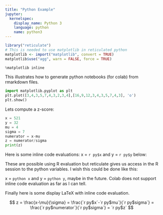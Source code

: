 ```yaml
---
title: "Python Example"
jupyter:
  kernelspec:
    display_name: Python 3
    language: python
    name: python3
---
```

```r
library("reticulate")
# This is needed to use matplotlib in reticulated python  
matplotlib <- import("matplotlib", convert = TRUE)
matplotlib$use("agg", warn = FALSE, force = TRUE)
```

```python
%matplotlib inline
```

This illustrates how to generate python notebooks (for colab) from rmarkdown files.

```python
import matplotlib.pyplot as plt
plt.plot([3,4,3,5,7,4,3,2,3,4],[16,9,12,3,4,3,5,7,4,3], 'o')
plt.show()
```

Lets compute a z-score:
```python
x = 521 
y = 32
mu = 4
sigma = 7
numerator = x-mu
z = numerator/sigma
print(z)
```

Here is some inline code evaluations: x = `r py$x` and y = `r py$y` below:

These are possible using R evaluation but reticulate gives us access in the R session to the python variables. I wish this could be done like this:

x = `python x` and y = `python y`, maybe in the future. Colab does not support inline code evaluation as far as I can tell.

Finally here is some display LaTeX with inline code evaluation. 

$$
z = \frac{x-\mu}{\sigma} 
  = \frac{`r py$x`-`r py$mu`}{`r py$sigma`} 
  = \frac{`r py$numerator`}{`r py$sigma`} 
  = `r py$z`
$$
